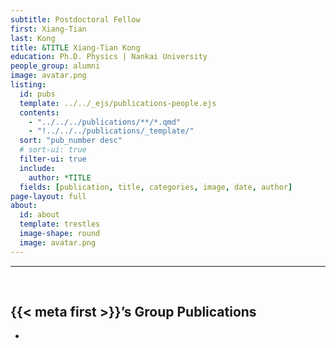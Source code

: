 ```yaml
---
subtitle: Postdoctoral Fellow
first: Xiang-Tian
last: Kong
title: &TITLE Xiang-Tian Kong
education: Ph.D. Physics | Nankai University
people_group: alumni
image: avatar.png
listing:
  id: pubs
  template: ../../_ejs/publications-people.ejs 
  contents: 
    - "../../../publications/**/*.qmd"
    - "!../../../publications/_template/"
  sort: "pub_number desc"
  # sort-ui: true
  filter-ui: true
  include:
    author: *TITLE
  fields: [publication, title, categories, image, date, author]
page-layout: full
about: 
  id: about
  template: trestles
  image-shape: round
  image: avatar.png
---
```


<hr>


:::{#about}

<br>

:::

## {{< meta first >}}'s Group Publications

:::{#pubs}
:::
-


